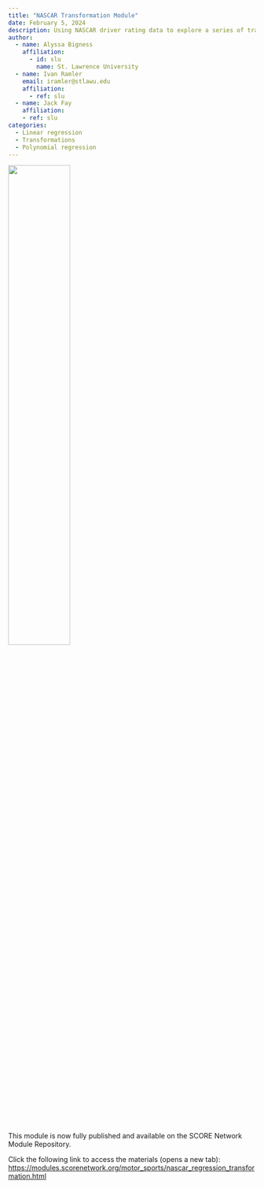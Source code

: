 ```yaml
---
title: "NASCAR Transformation Module"
date: February 5, 2024
description: Using NASCAR driver rating data to explore a series of transformations to improve linearity in regression.
author:
  - name: Alyssa Bigness
    affiliation:
      - id: slu
        name: St. Lawrence University
  - name: Ivan Ramler
    email: iramler@stlawu.edu
    affiliation:
      - ref: slu
  - name: Jack Fay
    affiliation:
    - ref: slu
categories:
  - Linear regression
  - Transformations
  - Polynomial regression
---
```


[![](https://www.nascar.com/wp-content/uploads/sites/7/2021/06/14/9-crossover-18.gif){target="_blank" fig-alt="Stock cars used in NASCAR" fig-align="center" width="50%"}](https://www.nascar.com/gallery/best-gifs-from-2021-all-star-race-weekend/)

This module is now fully published and available on the SCORE Network Module Repository.

Click the following link to access the materials (opens a new tab): [https://modules.scorenetwork.org/motor_sports/nascar_regression_transformation.html](https://modules.scorenetwork.org/motor_sports/nascar_regression_transformation.html){target="_blank"}

````{=html}
<!--

### Introduction

In [NASCAR](https://www.nascar.com/){target="_blank"}, driver rating is a metric used to evaluate the performance of drivers in races. It provides a comprehensive assessment of a driver's overall competitiveness, efficiency, and consistency during a race. The driver rating is based on several key performance factors and is designed to offer a more objective view of a driver's abilities. For this activity, you will be exploring the relationship between average position a driver finishes per lap over a season and their corresponding driver rating. Using data transformations techniques and polynomial regression to create different variations of linear models, you will enhance the capabilities of your models to make them more effective and accurate.

::: {.callout-note collapse="true" title="More about NASCAR" appearance="minimal"}
NASCAR, the National Association for Stock Car Auto Racing, is a preeminent motorsports organization in the United States, distinguished by its [high-speed competitions](https://youtu.be/Ql20qF0zbGI?si=QywxJFaaJgP2URui&t=791){target="_blank"} and fervent fanbase. Established in 1948 by Bill France Sr., NASCAR has evolved into a leading racing series that encompasses three national divisions: the NASCAR Cup Series, the Xfinity Series, and the Truck Series. The Cup Series is the most prestigious, showcasing the elite drivers and teams as they compete in events that span a variety of track types, typically oval in shape, and [ranging from short tracks (0.24 miles) to expansive superspeedways (over 3 miles)](https://en.wikipedia.org/wiki/List_of_NASCAR_tracks){target="_blank"}.

The races take place on diverse tracks across the nation, including renowned venues such as Daytona International Speedway and Talladega Superspeedway, where vehicles frequently exceed speeds of 200 miles per hour. NASCAR races serve as a complex interplay of driver skill, team strategy, and vehicle performance. Key metrics such as lap times, pit stop efficiency, and vehicle dynamics offer insights into the determinants of success in the sport. This not only enhances the understanding of race outcomes but also contributes to the development of strategies that optimize performance.
:::

::: {.callout-note collapse="true" title="How NASCAR uses data" appearance="minimal"}
The video linked below is a panel discussion from the [2023 Sloan Sports Analytics Conference](https://www.sloansportsconference.com/conference/2023-conference){target="_blank"} entitled [Start Your Engines: How Data is Fueling NASCAR's Strategy to Engage an Evolving Customer Base](https://www.sloansportsconference.com/event/start-your-engines-how-data-is-fueling-nascars-strategy-to-engage-an-evolving-customer-base){target="_blank"}.

Although the panel discussion is not directly related to this module, [Justin Marks](https://www.sloansportsconference.com/people/justin-marks){target="_blank"} discusses how data is used in NASCAR during the 26:53 to 30:44 minute interval.

```{=html}
<iframe width="560" height="315" src="https://www.youtube.com/embed/6Mmwp6t6eBQ?si=vpZ3a6sW7EtXZadj&amp;start=1613" title="YouTube video player" frameborder="0" allow="accelerometer; autoplay; clipboard-write; encrypted-media; gyroscope; picture-in-picture; web-share" referrerpolicy="strict-origin-when-cross-origin" allowfullscreen>
</iframe>
```
:::

::: {.callout-note collapse="true" title="Activity Length" appearance="minimal"}
This activity would be suitable for an in-class activity lasting approximately one class period or as an out-of-class assignment.
:::

::: {.callout-note collapse="true" title="Learning Objectives" appearance="minimal"}
By the end of this activity, students will have reinforced the following skills:

-   Assessing the effectiveness of simple linear regression models
-   Checking regression model assumptions
-   Using log transformations to improve linear regression model fit
-   Applying polynomial regression to model curved relationships
:::

::: {.callout-note collapse="true" title="Methods" appearance="minimal"}
For this activity, students will need to use software to create scatterplots and plots of residual vs fitted values of models they will create. They will also need to create polynomial models and mutate the data by applying mathematic functions to columns.

It is assumed that students are already exposed to these concepts as the activity is intended to reinforce the skills instead of introduce them.
:::

### Data

The data comes from the NASCAR website and shows the season statistics from 2007-2022. Each row displays the metrics of a racer for that specific year. The data frame contains 1111 rows of observations and 20 variables.

Download data: [nascar_driver_statistics.csv](nascar_driver_statistics.csv)

<details>

<summary><b>Variable Descriptions</b></summary>

| Variable             | Description                                                                                                                                                                                              |
|----------------------|----------------------------------------------------------------------------------------------------------------------------------------------------------------------------------------------------------|
| Wins                 | The sum of the driver's victories                                                                                                                                                                        |
| AvgStart             | The sum of the driver's starting positions divided by the number of races                                                                                                                                |
| AvgMidRace           | The sum of the driver's mid race positions divided by the number of races                                                                                                                                |
| AvgFinish            | The sum of the driver's finishing positions divided by the number of races                                                                                                                               |
| AvgPos               | The sum of the driver's position each lap divided by the number of laps                                                                                                                                  |
| PassDiff             | The sum of green flag passes minus green times passed                                                                                                                                                    |
| GreenFlagPasses      | Number of green flag passes performed by the driver                                                                                                                                                      |
| GreenFlagPassed      | Number of times driver is passed during green flag                                                                                                                                                       |
| QualityPasses        | Number of passes in the top 15 while under green flag conditions by driver                                                                                                                               |
| PercentQualityPasses | The sum of quality passes divided by green flag passes                                                                                                                                                   |
| NumFastestLaps       | Number of where the driver had the fastest speed on the lap                                                                                                                                              |
| LapsInTop15          | Number of laps completed while running in a top 15 position                                                                                                                                              |
| PercentLapsInTop15   | The sum of the laps run in the top 15 divided by total laps completed                                                                                                                                    |
| LapsLed              | The sum of the laps led in a race                                                                                                                                                                        |
| PercentLapsLed       | The sum of the laps led in the race                                                                                                                                                                      |
| TotalLaps            | The sum of the laps completed by a driver that year                                                                                                                                                      |
| DriverRating         | Formula combining wins, finish, top15-finish, average running position while on lead lap, average speed under green, fastest lap, led most laps, and lead lap finish with a maximum rating of 150 points |

</details>

### Materials

[Class handout](transformation_tech_wksht.docx)

[Class handout - with solutions: MS Word](transformation_wksht_key.docx)

[Class handout - with solutions: Quarto](transformation_wksht_key.qmd)

::: {.callout-note collapse="true" title="Conclusion" appearance="minimal"}
In conclusion, the Transforming NASCAR Driver Data worksheet offers valuable insights into the relationship between average position and driver rating in NASCAR. Through the transformation of the average position variable, the worksheet enables students to enhance linearity in their models, thereby improving the accuracy of their predictions and analysis. The identification of curvature in the variable relationship also allows for the model using quadratic regression to be highly effective. The model can be conceptually compared to the model using a square root transformation to capture the same curve. Assessing the effectiveness of each model, students can critically evaluate the different approaches and determine the most suitable model for the data. This exercise equips students with essential data transformation and modeling skills, empowering them to make informed decisions and gain a deeper understanding of the factors influencing a driver's performance.
:::

-->
````
